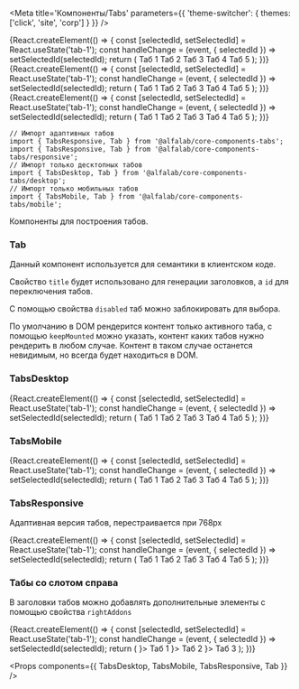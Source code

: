 




<Meta
    title='Компоненты/Tabs'
    parameters={{ 'theme-switcher': { themes: ['click', 'site', 'corp'] } }}
/>


<!-- Canvas -->

<Story name='TabsDesktop'>
    {React.createElement(() => {
        const [selectedId, setSelectedId] = React.useState('tab-1');
        const handleChange = (event, { selectedId }) => setSelectedId(selectedId);
        return (
            <TabsDesktop
                view={select('view', ['primary', 'secondary'], 'primary')}
                selectedId={selectedId}
                keepMounted={boolean('keepMounted')}
                onChange={handleChange}
                scrollable={boolean('scrollable', false)}
                size={select('size', ['s', 'm', 'l', 'xl'], 'm')}
            >
                <Tab title='Таб 1' id='tab-1'>
                    Таб 1
                </Tab>
                <Tab title='Таб 2' id='tab-2' disabled>
                    Таб 2
                </Tab>
                <Tab title='Таб 3' id='tab-3'>
                    Таб 3
                </Tab>
                <Tab title='Таб 4' id='tab-4'>
                    Таб 4
                </Tab>
                <Tab title='Таб 5' id='tab-5' disabled>
                    Таб 5
                </Tab>
            </TabsDesktop>
        );
    })}
</Story>

<Story name='TabsMobile'>
    {React.createElement(() => {
        const [selectedId, setSelectedId] = React.useState('tab-1');
        const handleChange = (event, { selectedId }) => setSelectedId(selectedId);
        return (
            <TabsMobile
                view={select('view', ['primary', 'secondary'], 'primary')}
                selectedId={selectedId}
                keepMounted={boolean('keepMounted')}
                onChange={handleChange}
                scrollable={boolean('scrollable', false)}
            >
                <Tab title='Таб 1' id='tab-1'>
                    Таб 1
                </Tab>
                <Tab title='Таб 2' id='tab-2'>
                    Таб 2
                </Tab>
                <Tab title='Таб 3' id='tab-3' disabled>
                    Таб 3
                </Tab>
                <Tab title='Таб 4' id='tab-4'>
                    Таб 4
                </Tab>
                <Tab title='Таб 5' id='tab-5'>
                    Таб 5
                </Tab>
            </TabsMobile>
        );
    })}
</Story>

<Story name='TabsResponsive'>
    {React.createElement(() => {
        const [selectedId, setSelectedId] = React.useState('tab-1');
        const handleChange = (event, { selectedId }) => setSelectedId(selectedId);
        return (
            <TabsResponsive
                view={select('view', ['primary', 'secondary'], 'primary')}
                size={select('size', ['s', 'm', 'l', 'xl'], 'm')}
                selectedId={selectedId}
                keepMounted={boolean('keepMounted')}
                onChange={handleChange}
                scrollable={boolean('scrollable', false)}
            >
                <Tab title='Таб 1' id='tab-1'>
                    Таб 1
                </Tab>
                <Tab title='Таб 2' id='tab-2'>
                    Таб 2
                </Tab>
                <Tab title='Таб 3' id='tab-3'>
                    Таб 3
                </Tab>
                <Tab title='Таб 4' id='tab-4' disabled>
                    Таб 4
                </Tab>
                <Tab title='Таб 5' id='tab-5' disabled>
                    Таб 5
                </Tab>
            </TabsResponsive>
        );
    })}
</Story>


<!-- Docs -->

<ComponentHeader
    name='Tabs'
    version={version}
    package='@alfalab/core-components-tabs'
    stage={2}
/>

```tsx
// Импорт адаптивных табов
import { TabsResponsive, Tab } from '@alfalab/core-components-tabs';
import { TabsResponsive, Tab } from '@alfalab/core-components-tabs/responsive';
// Импорт только десктопных табов
import { TabsDesktop, Tab } from '@alfalab/core-components-tabs/desktop';
// Импорт только мобильных табов
import { TabsMobile, Tab } from '@alfalab/core-components-tabs/mobile';
```

Компоненты для построения табов.

### Tab

Данный компонент используется для семантики в клиентском коде.

Свойство `title` будет использовано для генерации заголовков, а `id` для переключения табов.

С помощью свойства `disabled` таб можно заблокировать для выбора.

По умолчанию в DOM рендерится контент только активного таба, с помощью `keepMounted` можно указать, контент каких табов нужно рендерить в любом случае.
Контент в таком случае останется невидимым, но всегда будет находиться в DOM.

### TabsDesktop

<Preview>
    {React.createElement(() => {
        const [selectedId, setSelectedId] = React.useState('tab-1');
        const handleChange = (event, { selectedId }) => setSelectedId(selectedId);
        return (
            <TabsDesktop
                view={select('view', ['primary', 'secondary'], 'primary')}
                selectedId={selectedId}
                keepMounted={boolean('keepMounted')}
                onChange={handleChange}
                scrollable={boolean('scrollable', false)}
                size={select('size', ['s', 'm', 'l', 'xl'], 'm')}
            >
                <Tab title='Таб 1' id='tab-1'>
                    Таб 1
                </Tab>
                <Tab title='Таб 2' id='tab-2'>
                    Таб 2
                </Tab>
                <Tab title='Таб 3' id='tab-3'>
                    Таб 3
                </Tab>
                <Tab title='Таб 4' id='tab-4'>
                    Таб 4
                </Tab>
                <Tab title='Таб 5' id='tab-5'>
                    Таб 5
                </Tab>
            </TabsDesktop>
        );
    })}
</Preview>

### TabsMobile

<Preview>
    {React.createElement(() => {
        const [selectedId, setSelectedId] = React.useState('tab-1');
        const handleChange = (event, { selectedId }) => setSelectedId(selectedId);
        return (
            <TabsMobile
                view={select('view', ['primary', 'secondary'], 'primary')}
                selectedId={selectedId}
                keepMounted={boolean('keepMounted')}
                onChange={handleChange}
                scrollable={boolean('scrollable', false)}
            >
                <Tab title='Таб 1' id='tab-1'>
                    Таб 1
                </Tab>
                <Tab title='Таб 2' id='tab-2'>
                    Таб 2
                </Tab>
                <Tab title='Таб 3' id='tab-3'>
                    Таб 3
                </Tab>
                <Tab title='Таб 4' id='tab-4'>
                    Таб 4
                </Tab>
                <Tab title='Таб 5' id='tab-5'>
                    Таб 5
                </Tab>
            </TabsMobile>
        );
    })}
</Preview>

### TabsResponsive

Адаптивная версия табов, перестраивается при 768px

<Preview>
    {React.createElement(() => {
        const [selectedId, setSelectedId] = React.useState('tab-1');
        const handleChange = (event, { selectedId }) => setSelectedId(selectedId);
        return (
            <TabsResponsive
                view={select('view', ['primary', 'secondary'], 'primary')}
                size={select('size', ['s', 'm', 'l', 'xl'], 'm')}
                selectedId={selectedId}
                keepMounted={boolean('keepMounted')}
                onChange={handleChange}
                scrollable={boolean('scrollable', false)}
            >
                <Tab title='Таб 1' id='tab-1'>
                    Таб 1
                </Tab>
                <Tab title='Таб 2' id='tab-2'>
                    Таб 2
                </Tab>
                <Tab title='Таб 3' id='tab-3'>
                    Таб 3
                </Tab>
                <Tab title='Таб 4' id='tab-4'>
                    Таб 4
                </Tab>
                <Tab title='Таб 5' id='tab-5'>
                    Таб 5
                </Tab>
            </TabsResponsive>
        );
    })}
</Preview>

### Табы со слотом справа

В заголовки табов можно добавлять дополнительные элементы с помощью свойства `rightAddons`

<Preview>
    {React.createElement(() => {
        const [selectedId, setSelectedId] = React.useState('tab-1');
        const handleChange = (event, { selectedId }) => setSelectedId(selectedId);
        return (
            <TabsDesktop
                selectedId={selectedId}
                onChange={handleChange}
            >
                <Tab title='Таб 1' id='tab-1' rightAddons={<Icon/>}>
                    Таб 1
                </Tab>
                <Tab title='Таб 2' id='tab-2' rightAddons={<Icon/>}>
                    Таб 2
                </Tab>
                <Tab title='Таб 3' id='tab-3' rightAddons={<Icon/>}>
                    Таб 3
                </Tab>
            </TabsDesktop>
        );
    })}
</Preview>


<Props components={{
    TabsDesktop,
    TabsMobile,
    TabsResponsive,
    Tab
}} />
